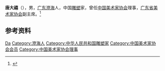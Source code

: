 '''唐大禧'''（{{bd|1936年|4月25日|}}），男，[[广东|广东]][[澄海|澄海]]人，中国[[雕塑|雕塑]]家，曾任[[中国美术家协会|中国美术家协会]]理事，[[广东省美术家协会|广东省美术家协会]]副主席。<ref>{{Cite book|title=广州百科全书|author=《广州百科全书》编纂委员会编|publisher=中国大百科全书出版社|year=1994|isbn=|location=北京|pages=}}</ref>

== 参考资料 ==
{{reflist}}

{{中国人物小作品}}
{{Navboxes 
| title  = 唐大禧在[[中国美术家协会|中国美术家协会]]的职务
| list1  =
{{中国美术家协会第三届理事会}}
{{中国美术家协会第四届理事会}}
}}

{{Authority control}}
{{DEFAULTSORT:Tang唐}}
[[Category:唐姓|Da]]
[[Category:澄海人|Category:澄海人]]
[[Category:中华人民共和国雕塑家|Category:中华人民共和国雕塑家]]
[[Category:中国美术家协会会员|Category:中国美术家协会会员]]
[[Category:中国美术家协会理事|Category:中国美术家协会理事]]